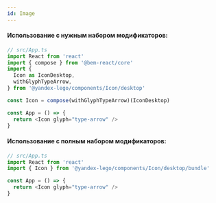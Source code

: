 ```yaml
---
id: Image
---
```


#### Использование с нужным набором модификаторов:

```ts
// src/App.ts
import React from 'react'
import { compose } from '@bem-react/core'
import {
  Icon as IconDesktop,
  withGlyphTypeArrow,
} from '@yandex-lego/components/Icon/desktop'

const Icon = compose(withGlyphTypeArrow)(IconDesktop)

const App = () => {
  return <Icon glyph="type-arrow" />
}
```

#### Использование с полным набором модификаторов:

```ts
// src/App.ts
import React from 'react'
import { Icon } from '@yandex-lego/components/Icon/desktop/bundle'

const App = () => {
  return <Icon glyph="type-arrow" />
}
```
